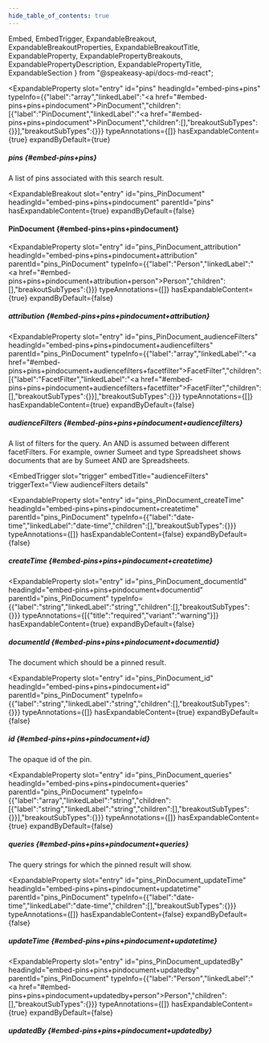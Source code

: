 ```yaml
---
hide_table_of_contents: true
---
```

  Embed,
  EmbedTrigger,
  ExpandableBreakout,
  ExpandableBreakoutProperties,
  ExpandableBreakoutTitle,
  ExpandableProperty,
  ExpandablePropertyBreakouts,
  ExpandablePropertyDescription,
  ExpandablePropertyTitle,
  ExpandableSection
} from "@speakeasy-api/docs-md-react";

<ExpandableSection>

<ExpandableProperty
  slot="entry"
  id="pins"
  headingId="embed-pins+pins"
  typeInfo={{"label":"array","linkedLabel":"<a href=\"#embed-pins+pins+pindocument\">PinDocument</a>","children":[{"label":"PinDocument","linkedLabel":"<a href=\"#embed-pins+pins+pindocument\">PinDocument</a>","children":[],"breakoutSubTypes":{}}],"breakoutSubTypes":{}}}
  typeAnnotations={[]}
  hasExpandableContent={true}
  expandByDefault={true}
>

<ExpandablePropertyTitle slot="title">

##### pins \{#embed-pins+pins\}

</ExpandablePropertyTitle>

<ExpandablePropertyDescription slot="description">

A list of pins associated with this search result.

</ExpandablePropertyDescription>

<ExpandablePropertyBreakouts slot="breakouts">

<ExpandableBreakout
  slot="entry"
  id="pins_PinDocument"
  headingId="embed-pins+pins+pindocument"
  parentId="pins"
  hasExpandableContent={true}
  expandByDefault={false}
>

<ExpandableBreakoutTitle slot="title">

#### PinDocument \{#embed-pins+pins+pindocument\}

</ExpandableBreakoutTitle>

<ExpandableBreakoutProperties slot="properties">

<ExpandableProperty
  slot="entry"
  id="pins_PinDocument_attribution"
  headingId="embed-pins+pins+pindocument+attribution"
  parentId="pins_PinDocument"
  typeInfo={{"label":"Person","linkedLabel":"<a href=\"#embed-pins+pins+pindocument+attribution+person\">Person</a>","children":[],"breakoutSubTypes":{}}}
  typeAnnotations={[]}
  hasExpandableContent={true}
  expandByDefault={false}
>

<ExpandablePropertyTitle slot="title">

##### attribution \{#embed-pins+pins+pindocument+attribution\}

</ExpandablePropertyTitle>

<ExpandablePropertyBreakouts slot="breakouts">

<Embed slot="embed">

<EmbedTrigger slot="trigger" embedTitle="attribution" triggerText="View attribution details">

<Embedattribution />

</EmbedTrigger>

</Embed>

</ExpandablePropertyBreakouts>

</ExpandableProperty>

<ExpandableProperty
  slot="entry"
  id="pins_PinDocument_audienceFilters"
  headingId="embed-pins+pins+pindocument+audiencefilters"
  parentId="pins_PinDocument"
  typeInfo={{"label":"array","linkedLabel":"<a href=\"#embed-pins+pins+pindocument+audiencefilters+facetfilter\">FacetFilter</a>","children":[{"label":"FacetFilter","linkedLabel":"<a href=\"#embed-pins+pins+pindocument+audiencefilters+facetfilter\">FacetFilter</a>","children":[],"breakoutSubTypes":{}}],"breakoutSubTypes":{}}}
  typeAnnotations={[]}
  hasExpandableContent={true}
  expandByDefault={false}
>

<ExpandablePropertyTitle slot="title">

##### audienceFilters \{#embed-pins+pins+pindocument+audiencefilters\}

</ExpandablePropertyTitle>

<ExpandablePropertyDescription slot="description">

A list of filters for the query. An AND is assumed between different facetFilters. For example, owner Sumeet and type Spreadsheet shows documents that are by Sumeet AND are Spreadsheets.

</ExpandablePropertyDescription>

<ExpandablePropertyBreakouts slot="breakouts">

<Embed slot="embed">

<EmbedTrigger
  slot="trigger"
  embedTitle="audienceFilters"
  triggerText="View audienceFilters details"
>

<Embedaudiencefilters />

</EmbedTrigger>

</Embed>

</ExpandablePropertyBreakouts>

</ExpandableProperty>

<ExpandableProperty
  slot="entry"
  id="pins_PinDocument_createTime"
  headingId="embed-pins+pins+pindocument+createtime"
  parentId="pins_PinDocument"
  typeInfo={{"label":"date-time","linkedLabel":"date-time","children":[],"breakoutSubTypes":{}}}
  typeAnnotations={[]}
  hasExpandableContent={false}
  expandByDefault={false}
>

<ExpandablePropertyTitle slot="title">

##### createTime \{#embed-pins+pins+pindocument+createtime\}

</ExpandablePropertyTitle>

</ExpandableProperty>

<ExpandableProperty
  slot="entry"
  id="pins_PinDocument_documentId"
  headingId="embed-pins+pins+pindocument+documentid"
  parentId="pins_PinDocument"
  typeInfo={{"label":"string","linkedLabel":"string","children":[],"breakoutSubTypes":{}}}
  typeAnnotations={[{"title":"required","variant":"warning"}]}
  hasExpandableContent={true}
  expandByDefault={false}
>

<ExpandablePropertyTitle slot="title">

##### documentId \{#embed-pins+pins+pindocument+documentid\}

</ExpandablePropertyTitle>

<ExpandablePropertyDescription slot="description">

The document which should be a pinned result.

</ExpandablePropertyDescription>

</ExpandableProperty>

<ExpandableProperty
  slot="entry"
  id="pins_PinDocument_id"
  headingId="embed-pins+pins+pindocument+id"
  parentId="pins_PinDocument"
  typeInfo={{"label":"string","linkedLabel":"string","children":[],"breakoutSubTypes":{}}}
  typeAnnotations={[]}
  hasExpandableContent={true}
  expandByDefault={false}
>

<ExpandablePropertyTitle slot="title">

##### id \{#embed-pins+pins+pindocument+id\}

</ExpandablePropertyTitle>

<ExpandablePropertyDescription slot="description">

The opaque id of the pin.

</ExpandablePropertyDescription>

</ExpandableProperty>

<ExpandableProperty
  slot="entry"
  id="pins_PinDocument_queries"
  headingId="embed-pins+pins+pindocument+queries"
  parentId="pins_PinDocument"
  typeInfo={{"label":"array","linkedLabel":"string","children":[{"label":"string","linkedLabel":"string","children":[],"breakoutSubTypes":{}}],"breakoutSubTypes":{}}}
  typeAnnotations={[]}
  hasExpandableContent={true}
  expandByDefault={false}
>

<ExpandablePropertyTitle slot="title">

##### queries \{#embed-pins+pins+pindocument+queries\}

</ExpandablePropertyTitle>

<ExpandablePropertyDescription slot="description">

The query strings for which the pinned result will show.

</ExpandablePropertyDescription>

</ExpandableProperty>

<ExpandableProperty
  slot="entry"
  id="pins_PinDocument_updateTime"
  headingId="embed-pins+pins+pindocument+updatetime"
  parentId="pins_PinDocument"
  typeInfo={{"label":"date-time","linkedLabel":"date-time","children":[],"breakoutSubTypes":{}}}
  typeAnnotations={[]}
  hasExpandableContent={false}
  expandByDefault={false}
>

<ExpandablePropertyTitle slot="title">

##### updateTime \{#embed-pins+pins+pindocument+updatetime\}

</ExpandablePropertyTitle>

</ExpandableProperty>

<ExpandableProperty
  slot="entry"
  id="pins_PinDocument_updatedBy"
  headingId="embed-pins+pins+pindocument+updatedby"
  parentId="pins_PinDocument"
  typeInfo={{"label":"Person","linkedLabel":"<a href=\"#embed-pins+pins+pindocument+updatedby+person\">Person</a>","children":[],"breakoutSubTypes":{}}}
  typeAnnotations={[]}
  hasExpandableContent={true}
  expandByDefault={false}
>

<ExpandablePropertyTitle slot="title">

##### updatedBy \{#embed-pins+pins+pindocument+updatedby\}

</ExpandablePropertyTitle>

<ExpandablePropertyBreakouts slot="breakouts">

<Embed slot="embed">

<EmbedTrigger slot="trigger" embedTitle="updatedBy" triggerText="View updatedBy details">

<Embedupdatedby />

</EmbedTrigger>

</Embed>

</ExpandablePropertyBreakouts>

</ExpandableProperty>

</ExpandableBreakoutProperties>

</ExpandableBreakout>

</ExpandablePropertyBreakouts>

</ExpandableProperty>

</ExpandableSection>
